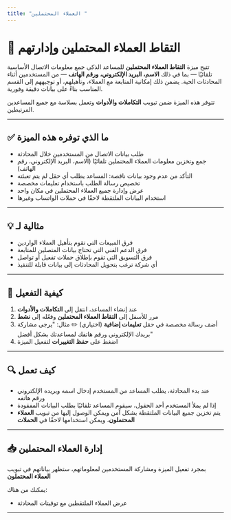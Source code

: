 ```yaml
---
title: "العملاء المحتملين "
---
```

# 📇 التقاط العملاء المحتملين وإدارتهم

تتيح ميزة **التقاط العملاء المحتملين** للمساعد الذكي جمع معلومات الاتصال الأساسية تلقائيًا — بما في ذلك **الاسم، البريد الإلكتروني، ورقم الهاتف** — من المستخدمين أثناء المحادثات الحية. يضمن ذلك إمكانية المتابعة مع العملاء، وتأهيلهم، أو توجيههم إلى القسم المناسب بناءً على بيانات دقيقة وفورية.

تتوفر هذه الميزة ضمن تبويب **التكاملات والأدوات** وتعمل بسلاسة مع جميع المساعدين المرتبطين.

---

## ✅ ما الذي توفره هذه الميزة

* طلب بيانات الاتصال من المستخدمين خلال المحادثة
* جمع وتخزين معلومات العملاء المحتملين تلقائيًا (الاسم، البريد الإلكتروني، رقم الهاتف)
* التأكد من عدم وجود بيانات ناقصة: المساعد يطلب أي حقل لم يتم تعبئته
* تخصيص رسالة الطلب باستخدام تعليمات مخصصة
* عرض وإدارة جميع العملاء المحتملين في مكان واحد
* استخدام البيانات الملتقطة لاحقًا في حملات الواتساب وغيرها

---

## 💡 مثالية لـ

* فرق المبيعات التي تقوم بتأهيل العملاء الواردين
* فرق الدعم الفني التي تحتاج بيانات المتصلين للمتابعة
* فرق التسويق التي تقوم بإطلاق حملات تفعيل أو تواصل
* أي شركة ترغب بتحويل المحادثات إلى بيانات قابلة للتنفيذ

---

## 🔧 كيفية التفعيل

1. عند إنشاء المساعد، انتقل إلى **التكاملات والأدوات**
2. مرر للأسفل إلى **التقاط العملاء المحتملين** وفعّله إلى **نشط**
3. أضف رسالة مخصصة في حقل **تعليمات إضافية** (اختياري)
   ✏️ مثال: "يرجى مشاركة بريدك الإلكتروني ورقم هاتفك لمساعدتك بشكل أفضل"
4. اضغط على **حفظ التغييرات** لتفعيل الميزة

---

## 🔍 كيف تعمل

* عند بدء المحادثة، يطلب المساعد من المستخدم إدخال اسمه وبريده الإلكتروني ورقم هاتفه
* إذا لم يملأ المستخدم أحد الحقول، سيقوم المساعد تلقائيًا بطلب البيانات المفقودة
* يتم تخزين جميع البيانات الملتقطة بشكل آمن ويمكن الوصول إليها من تبويب **العملاء المحتملون**، ويمكن استخدامها لاحقًا في **الحملات**

---

## 📥 إدارة العملاء المحتملين

بمجرد تفعيل الميزة ومشاركة المستخدمين لمعلوماتهم، ستظهر بياناتهم في تبويب **العملاء المحتملون**

يمكنك من هناك:

* عرض العملاء الملتقطين مع توقيتات المحادثة

---

